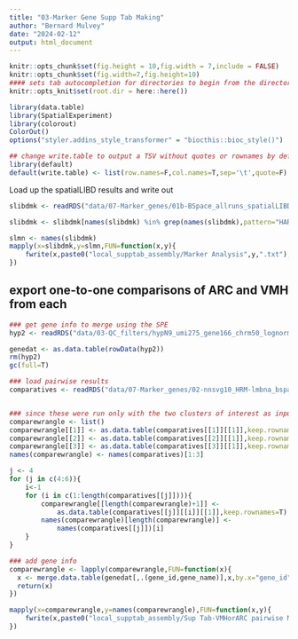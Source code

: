 ```yaml
---
title: "03-Marker Gene Supp Tab Making"
author: "Bernard Mulvey"
date: "2024-02-12"
output: html_document
---
```


```r
knitr::opts_chunk$set(fig.height = 10,fig.width = 7,include = FALSE)
knitr::opts_chunk$set(fig.width=7,fig.height=10)
#### sets tab autocompletion for directories to begin from the directory containing the .Rproj session, instead of the script's directory if different
knitr::opts_knit$set(root.dir = here::here())

library(data.table)
library(SpatialExperiment)
library(colorout)
ColorOut()
options("styler.addins_style_transformer" = "biocthis::bioc_style()")

## change write.table to output a TSV without quotes or rownames by default
library(default)
default(write.table) <- list(row.names=F,col.names=T,sep='\t',quote=F)
```

Load up the spatialLIBD results and write out
```r
slibdmk <- readRDS("data/07-Marker_genes/01b-BSpace_allruns_spatialLIBD-regwrap-enrichment_full.RDS")

slibdmk <- slibdmk[names(slibdmk) %in% grep(names(slibdmk),pattern="HARMONYlmbna_nnsvg10_60kiter",value=T)]

slmn <- names(slibdmk)
mapply(x=slibdmk,y=slmn,FUN=function(x,y){
    fwrite(x,paste0("local_supptab_assembly/Marker Analysis",y,".txt"),sep="\t",quote=F)
})

```

## export one-to-one comparisons of ARC and VMH from each
```r
### get gene info to merge using the SPE
hyp2 <- readRDS("data/03-QC_filters/hypN9_umi275_gene166_chrm50_lognorm_111723.RDS")

genedat <- as.data.table(rowData(hyp2))
rm(hyp2)
gc(full=T)

### load pairwise results
comparatives <- readRDS("data/07-Marker_genes/02-nnsvg10_HRM-lmbna_bspace_VMHandARC-clustPair-diffmarkers.RDS")


### since these were run only with the two clusters of interest as input, we only need the first output (there's outputs for cluster A vs cluster B and B vs A from each, which are equivalent as depleted in A must then == enriched in B)
comparewrangle <- list()
comparewrangle[[1]] <- as.data.table(comparatives[[1]][[1]],keep.rownames=T)
comparewrangle[[2]] <- as.data.table(comparatives[[2]][[1]],keep.rownames=T)
comparewrangle[[3]] <- as.data.table(comparatives[[3]][[1]],keep.rownames=T)
names(comparewrangle) <- names(comparatives)[1:3]

j <- 4
for (j in c(4:6)){
    i<-1
    for (i in c(1:length(comparatives[[j]]))){
        comparewrangle[[length(comparewrangle)+1]] <-
            as.data.table(comparatives[[j]][[i]][[1]],keep.rownames=T)
        names(comparewrangle)[length(comparewrangle)] <-
            names(comparatives[[j]])[i]
    }
}

### add gene info
comparewrangle <- lapply(comparewrangle,FUN=function(x){
  x <- merge.data.table(genedat[,.(gene_id,gene_name)],x,by.x="gene_id",by.y="rn")
  return(x)
})

mapply(x=comparewrangle,y=names(comparewrangle),FUN=function(x,y){
    fwrite(x,paste0("local_supptab_assembly/Sup Tab-VMHorARC pairwise Marker Analyses",y,".txt"),sep="\t",quote=F)
})


```
